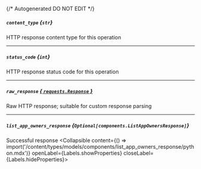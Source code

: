 {/* Autogenerated DO NOT EDIT  */}

##### `content_type` *{`str`}*
HTTP response content type for this operation

---
##### `status_code` *{`int`}*
HTTP response status code for this operation

---
##### `raw_response` [*{ `requests.Response` }*](https://requests.readthedocs.io/en/latest/api/#requests.Response)
Raw HTTP response; suitable for custom response parsing

---
##### `list_app_owners_response` *{`Optional[components.ListAppOwnersResponse]`}*
Successful response
<Collapsible content={() => import('/content/types/models/components/list_app_owners_response/python.mdx')} openLabel={Labels.showProperties} closeLabel={Labels.hideProperties}>
</Collapsible>


